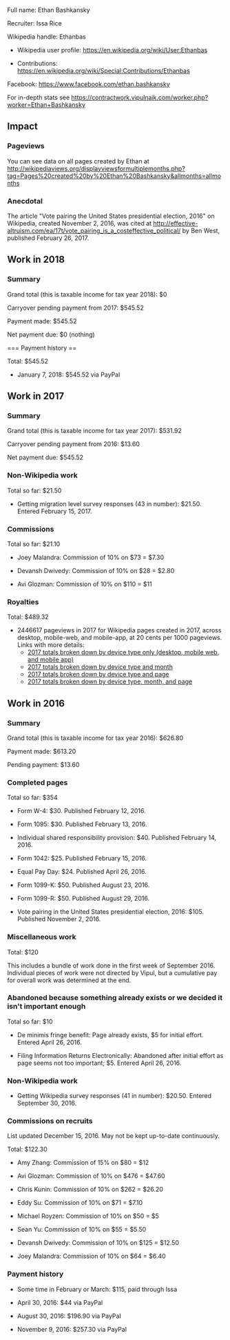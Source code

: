 Full name: Ethan Bashkansky

Recruiter: Issa Rice

Wikipedia handle: Ethanbas

* Wikipedia user profile: https://en.wikipedia.org/wiki/User:Ethanbas

* Contributions: https://en.wikipedia.org/wiki/Special:Contributions/Ethanbas

Facebook: https://www.facebook.com/ethan.bashkansky

For in-depth stats see https://contractwork.vipulnaik.com/worker.php?worker=Ethan+Bashkansky

== Impact ==

=== Pageviews ===

You can see data on all pages created by Ethan at http://wikipediaviews.org/displayviewsformultiplemonths.php?tag=Pages%20created%20by%20Ethan%20Bashkansky&allmonths=allmonths

=== Anecdotal ===

The article "Vote pairing the United States presidential election, 2016" on Wikipedia, created November 2, 2016, was cited at http://effective-altruism.com/ea/17t/vote_pairing_is_a_costeffective_political/ by Ben West, published February 26, 2017.

== Work in 2018 ==

=== Summary ===

Grand total (this is taxable income for tax year 2018): $0

Carryover pending payment from 2017: $545.52

Payment made: $545.52

Net payment due: $0 (nothing)

=== Payment history ==

Total: $545.52

* January 7, 2018: $545.52 via PayPal

== Work in 2017 ==

=== Summary ===

Grand total (this is taxable income for tax year 2017): $531.92

Carryover pending payment from 2016: $13.60

Net payment due: $545.52

=== Non-Wikipedia work ===

Total so far: $21.50

* Getting migration level survey responses (43 in number): $21.50. Entered February 15, 2017.

=== Commissions ===

Total so far: $21.10

* Joey Malandra: Commission of 10% on $73 = $7.30

* Devansh Dwivedy: Commission of 10% on $28 = $2.80

* Avi Glozman: Commission of 10% on $110 = $11

=== Royalties ===

Total: $489.32

* 2446617 pageviews in 2017 for Wikipedia pages created in 2017, across desktop, mobile-web, and mobile-app, at 20 cents per 1000 pageviews. Links with more details:
** [https://wikipediaviews.org/displayviewsformultipletagsandyears.php?tag=Pages%20created%20by%20Ethan%20Bashkansky%20in%202017&year=2017&language=en&drilldown=human&numericDisplayFormat=fullprecision 2017 totals broken down by device type only (desktop, mobile web, and mobile app)]
** [https://wikipediaviews.org/displayviewsformultipletagsandmonths.php?tag=Pages+created+by+Ethan+Bashkansky+in+2017&year=2017&language=en&drilldown=human&numericDisplayFormat=fullprecision 2017 totals broken down by device type and month]
** [https://wikipediaviews.org/displayviewsformultipleyears.php?tag=Pages+created+by+Ethan+Bashkansky+in+2017&year=2017&language=en&drilldown=human&numericDisplayFormat=fullPrecision 2017 totals broken down by device type and page]
** [https://wikipediaviews.org/displayviewsformultiplemonths.php?tag=Pages+created+by+Ethan+Bashkansky+in+2017&year=2017&language=en&drilldown=human&numericDisplayFormat=fullprecision 2017 totals broken down by device type, month, and page]

== Work in 2016 ==

=== Summary ===

Grand total (this is taxable income for tax year 2016): $626.80

Payment made: $613.20

Pending payment: $13.60

=== Completed pages ===

Total so far: $354

* Form W-4: $30. Published February 12, 2016.

* Form 1095: $30. Published February 13, 2016.

* Individual shared responsibility provision: $40. Published February 14, 2016.

* Form 1042: $25. Published February 15, 2016.

* Equal Pay Day: $24. Published April 26, 2016.

* Form 1099-K: $50. Published August 23, 2016.

* Form 1099-R: $50. Published August 29, 2016.

* Vote pairing in the United States presidential election, 2016: $105. Published November 2, 2016.

=== Miscellaneous work ===

Total: $120

This includes a bundle of work done in the first week of September 2016. Individual pieces of work were not directed by Vipul, but a cumulative pay for overall work was determined at the end.

=== Abandoned because something already exists or we decided it isn't important enough ===

Total so far: $10

* De minimis fringe benefit: Page already exists, $5 for initial effort. Entered April 26, 2016.

* Filing Information Returns Electronically: Abandoned after initial effort as page seems not too important; $5. Entered April 26, 2016.

=== Non-Wikipedia work ===

* Getting Wikipedia survey responses (41 in number): $20.50. Entered September 30, 2016.

=== Commissions on recruits ===

List updated December 15, 2016. May not be kept up-to-date continuously.

Total: $122.30

* Amy Zhang: Commission of 15% on $80 = $12

* Avi Glozman: Commission of 10% on $476 = $47.60

* Chris Kunin: Commission of 10% on $262 = $26.20

* Eddy Su: Commission of 10% on $71 = $7.10

* Michael Royzen: Commission of 10% on $50 = $5

* Sean Yu: Commission of 10% on $55 = $5.50

* Devansh Dwivedy: Commission of 10% on $125 = $12.50

* Joey Malandra: Commission of 10% on $64 = $6.40

=== Payment history ===

* Some time in February or March: $115, paid through Issa

* April 30, 2016: $44 via PayPal

* August 30, 2016: $196.90 via PayPal

* November 9, 2016: $257.30 via PayPal
